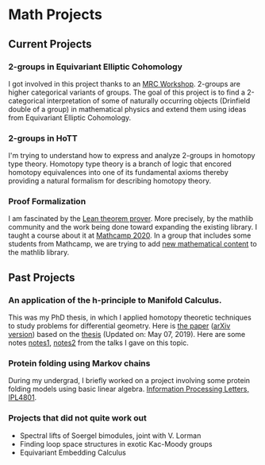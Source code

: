 # Math Projects

## Current Projects

### 2-groups in Equivariant Elliptic Cohomology

I got involved in this project thanks to an [MRC Workshop]. 2-groups are
higher categorical variants of groups. The goal of this project is to
find a 2-categorical interpretation of some of naturally occurring
objects (Drinfield double of a group) in mathematical physics and extend
them using ideas from Equivariant Elliptic Cohomology.

### 2-groups in HoTT

I\'m trying to understand how to express and analyze 2-groups in
homotopy type theory. Homotopy type theory is a branch of logic that
encored homotopy equivalences into one of its fundamental axioms thereby
providing a natural formalism for describing homotopy theory.

### Proof Formalization

I am fascinated by the [Lean theorem prover]. More precisely, by the
mathlib community and the work being done toward expanding the existing
library. I taught a course about it at [Mathcamp 2020]. In a group that
includes some students from Mathcamp, we are trying to add [new
mathematical content] to the mathlib library.

## Past Projects

### An application of the h-principle to Manifold Calculus.

This was my PhD thesis, in which I applied homotopy theoretic techniques
to study problems for differential geometry. Here is [the paper] ([arXiv
version]) based on the [thesis] [(Updated on: May 07, 2019)]{.small}.
Here are some notes [notes1], [notes2] from the talks I gave on this
topic.

### Protein folding using Markov chains

During my undergrad, I briefly worked on a project involving some
protein folding models using basic linear algebra.
[Information Processing Letters, IPL4801].

### Projects that did not quite work out

- Spectral lifts of Soergel bimodules, joint with V. Lorman
- Finding loop space structures in exotic Kac-Moody groups
- Equivariant Embedding Calculus

[the paper]: https://doi.org/10.1007/s40062-020-00255-3
[arXiv version]: https://arxiv.org/abs/1711.07670 
[thesis]: https://drive.google.com/file/d/1fHkImG-CTB2liHDIAo3YmzqBmN-Qibx6/view?usp=sharing
[notes1]: https://drive.google.com/file/d/1h8pHb-5HmM55_bwdzPYDB7cVHo4MHy-I/view?usp=sharing
[notes2]: https://drive.google.com/file/d/1D8TSRQFVUVjM3wQ74npbH2hibrHsDho_/view?usp=sharing
[Information Processing Letters, IPL4801]: https://drive.google.com/file/d/1xT6C4O_fMvpqoJCfnSq1ypeikM6XNMjw/view?usp=sharing
[MRC Workshop]: http://www.ams.org/programs/research-communities/2019MRC-Geometry
[Lean theorem prover]: https://leanprover-community.github.io/
[Mathcamp 2020]: https://apurvanakade.github.io/courses/lean_at_MC2020/
[new mathematical content]: https://github.com/apurvnakade/mc2020-projects


